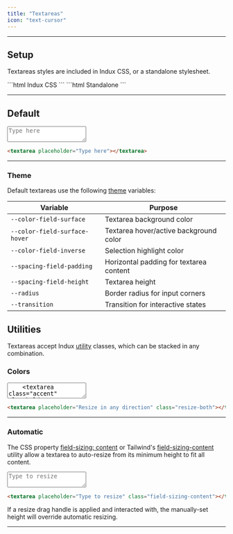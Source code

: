 ```yaml
---
title: "Textareas"
icon: "text-cursor"
---
```



---

## Setup

Textareas styles are included in Indux CSS, or a standalone stylesheet.

<CodeGroup>
```html Indux CSS
<head>
    <link rel="stylesheet" href="https://cdn.jsdelivr.net/npm/indux/dist/indux.css" />
</head>
```
```html Standalone
<head>
    <link rel="stylesheet" href="https://cdn.jsdelivr.net/npm/indux/dist/indux.theme.css" />
    <link rel="stylesheet" href="https://cdn.jsdelivr.net/npm/indux/dist/indux.input.css" />
</head>
```
</CodeGroup>

<StyleDisclosure />

---

## Default

<Frame>
    <textarea placeholder="Type here"></textarea>
</Frame>

```html
<textarea placeholder="Type here"></textarea>
```

---

### Theme

Default textareas use the following [theme](/styles/theme) variables:

| Variable                   | Purpose                                 |
|----------------------------|-----------------------------------------|
| `--color-field-surface`    | Textarea background color                  |
| `--color-field-surface-hover` | Textarea hover/active background color  |
| `--color-field-inverse`    | Selection highlight color               |
| `--spacing-field-padding`  | Horizontal padding for textarea content    |
| `--spacing-field-height`   | Textarea height                            |
| `--radius`                 | Border radius for input corners         |
| `--transition`             | Transition for interactive states  |

## Utilities

Textareas accept Indux [utility](/styles/utilities) classes, which can be stacked in any combination.

### Colors

<Frame>
    <textarea class="brand" placeholder="Primary" />
    <textarea class="accent" placeholder="Accent" />
    <textarea class="negative" placeholder="Negative" />
</Frame>

```html
<textarea class="brand" placeholder="Primary" />
<textarea class="accent" placeholder="Accent" />
<textarea class="negative" placeholder="Negative" />
```

---

### Size

<Frame>
    <textarea class="sm" placeholder="Small" />
    <textarea class="lg" placeholder="Large" />
</Frame>

```html
<textarea class="sm" placeholder="Small" />
<textarea class="lg" placeholder="Large" />
```

---

### Appearance

<Frame>
    <textarea class="ghost" placeholder="Ghost" />
    <textarea class="outlined" placeholder="Outlined" />
    <textarea class="transparent" placeholder="Transparent" />
</Frame>

```html
<textarea class="ghost" placeholder="Ghost" />
<textarea class="outlined" placeholder="Outlined" />
<textarea class="transparent" placeholder="Transparent" />
```

---

## Resizing

### Drag Handle

The CSS [resize](https://developer.mozilla.org/en-US/docs/Web/CSS/resize) property or Tailwind's [resize](https://tailwindcss.com/docs/resize) utility can be used to control the textarea's resizing behavior with a manual drag handle.

<Frame>
    <textarea placeholder="Resize in any direction" class="resize-both"></textarea>
</Frame>

```html
<textarea placeholder="Resize in any direction" class="resize-both"></textarea>
```

---

### Automatic

The CSS property [field-sizing: content](https://developer.mozilla.org/en-US/docs/Web/CSS/field-sizing) or Tailwind's [field-sizing-content](https://tailwindcss.com/docs/field-sizing) utility allow a textarea to auto-resize from its minimum height to fit all content.

<Frame>
    <textarea placeholder="Type to resize" class="field-sizing-content"></textarea>
</Frame>

```html
<textarea placeholder="Type to resize" class="field-sizing-content"></textarea>
```

If a resize drag handle is applied and interacted with, the manually-set height will override automatic resizing.

---